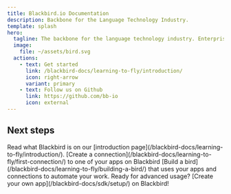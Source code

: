 ```yaml
---
title: Blackbird.io Documentation
description: Backbone for the Language Technology Industry.
template: splash
hero:
  tagline: The backbone for the language technology industry. Enterprise-scale automation and orchestration with a simple no-code/low-code platform.
  image:
    file: ~/assets/bird.svg
  actions:
    - text: Get started
      link: /blackbird-docs/learning-to-fly/introduction/
      icon: right-arrow
      variant: primary
    - text: Follow us on Github
      link: https://github.com/bb-io
      icon: external
---
```



## Next steps

<CardGrid stagger>
  <Card title="Let's Introduce Ourselves" icon="rocket">
    Read what Blackbird is on our [introduction page](/blackbird-docs/learning-to-fly/introduction/).
  </Card>
  <Card title="Create a Connection" icon="setting">
    [Create a connection](/blackbird-docs/learning-to-fly/first-connection/) to one of your apps on Blackbird
  </Card>
  <Card title="Build a Bird" icon="random">
    [Build a bird](/blackbird-docs/learning-to-fly/building-a-bird/) that uses your apps and connections to automate your work.
  </Card>
  <Card title="Develop Custom Blackbird Apps" icon="laptop">
    Ready for advanced usage? [Create your own app](/blackbird-docs/sdk/setup/) on Blackbird!
  </Card>
</CardGrid>
